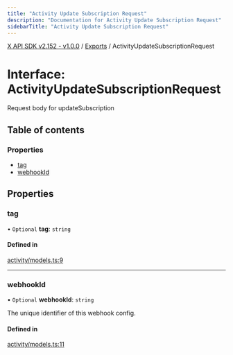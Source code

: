 ```yaml
---
title: "Activity Update Subscription Request"
description: "Documentation for Activity Update Subscription Request"
sidebarTitle: "Activity Update Subscription Request"
---
```


[X API SDK v2.152 - v1.0.0](../README.md) / [Exports](../modules.md) / ActivityUpdateSubscriptionRequest

# Interface: ActivityUpdateSubscriptionRequest

Request body for updateSubscription

## Table of contents

### Properties

- [tag](ActivityUpdateSubscriptionRequest.md#tag)
- [webhookId](ActivityUpdateSubscriptionRequest.md#webhookid)

## Properties

### tag

• `Optional` **tag**: `string`

#### Defined in

[activity/models.ts:9](https://github.com/xdevplatform/xdk/blob/ad4172ef5f68f089e0f077a190b271016dd35bf7/xdk/typescript/src/activity/models.ts#L9)

___

### webhookId

• `Optional` **webhookId**: `string`

The unique identifier of this webhook config.

#### Defined in

[activity/models.ts:11](https://github.com/xdevplatform/xdk/blob/ad4172ef5f68f089e0f077a190b271016dd35bf7/xdk/typescript/src/activity/models.ts#L11)
